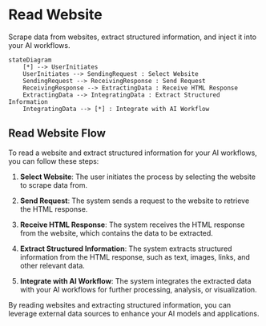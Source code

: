 # Read Website

Scrape data from websites, extract structured information, and 
inject it into your AI workflows.
```mermaid
stateDiagram
    [*] --> UserInitiates
    UserInitiates --> SendingRequest : Select Website
    SendingRequest --> ReceivingResponse : Send Request
    ReceivingResponse --> ExtractingData : Receive HTML Response
    ExtractingData --> IntegratingData : Extract Structured Information
    IntegratingData --> [*] : Integrate with AI Workflow

```
## Read Website Flow

To read a website and extract structured information for your AI workflows, you can follow these steps:

1. **Select Website**: The user initiates the process by selecting the website to scrape data from.

2. **Send Request**: The system sends a request to the website to retrieve the HTML response.

3. **Receive HTML Response**: The system receives the HTML response from the website, which contains the data to be extracted.

4. **Extract Structured Information**: The system extracts structured information from the HTML response, such as text, images, links, and other relevant data.

5. **Integrate with AI Workflow**: The system integrates the extracted data with your AI workflows for further processing, analysis, or visualization.

By reading websites and extracting structured information, you can leverage external data sources to enhance your AI models and applications.

